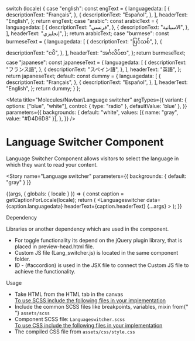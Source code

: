 
  switch (locale) {
    case "english":
      const engText = {
        languagedata: [
          {
            descriptionText: "Français",
          },
          {
            descriptionText: "Español",
          },
        ],
        headerText: "English",
      };
      return engText;
    case "arabic":
      const arabicText = {
        languagedata: [
          {
            descriptionText: "فرنسي",
          },
          {
            descriptionText: "الاسبانية",
          },
        ],
        headerText: "إنجليزي",
      };
      return arabicText;
    case "burmese":
      const burmeseText = {
        languagedata: [
          {
            descriptionText: "ပြင်သစ်",
          },
          {
            descriptionText: "ငပိ",
          },
        ],
        headerText: "အင်္ဂလိပ်စာ",
      };
      return burmeseText;
    case "japanese":
      const japaneseText = {
        languagedata: [
          {
            descriptionText: "フランス語",
          },
          {
            descriptionText: "スペイン語",
          },
        ],
        headerText: "英語",
      };
      return japaneseText;
    default:
      const dummy = {
        languagedata: [
          {
            descriptionText: "Français",
          },
          {
            descriptionText: "Español",
          },
        ],
        headerText: "English",
      };
      return dummy;
  }
};

<Meta
  title="Molecules/Navbar/Language switcher"
  argTypes={{
    variant: {
      options: ["blue", "white"],
      control: { type: "radio" },
       defaultValue: 'blue'
    },
  }}
  parameters={{
    backgrounds: {
      default: "white",
      values: [{ name: "gray", value: "#D4D6D8" }],
    },
  }}
/>

<style>{`
  .sbdocs-h1 {
    font-weight: 700;
  }
  .subheading {
    font-weight: 500;
    font-size: 22px;
    color: #161616;
    letter-spacing: 1.5px;
    line-height: 24px;
    margin-bottom: 12px;
    margin-top: 40px;
  }
  .high {
    font-weight: 500;
    font-size: 14px;
    color: #161616;
    letter-spacing: 1.5px;
    line-height: 24px;
    margin-bottom: 12px;
    margin-top: 40px;
  }
    .css-zgt7u1 {
    background: #D4D6D8;
  }
  .docblock-code-toggle {
    display: none;
  }
`}</style>

# Language Switcher Component

Language Switcher Component allows visitors to select the language in which they want to read your content.

<Story
  name="Language switcher"
  parameters={{ backgrounds: { default: "gray" } }}
>
  {(args, { globals: { locale } }) => {
    const caption = getCaptionForLocale(locale);
    return (
      <Languageswitcher
        data={caption.languagedata}
        headerText={caption.headerText}
        {...args}
      ></Languageswitcher>
    );
  }}
</Story>

<div className="subheading">Dependency</div>

Libraries or another dependency which are used in the component.

<ul>
  <li>
    For toggle functionality its depend on the jQuery plugin library, that is
    placed in preview-head.html file.
  </li>
  <li>
    Custom JS file (Lang_switcher.js) is located in the same component folder.
  </li>
  <li>
    ID - (#accordion) is used in the JSX file to connect the Custom JS file to
    achieve the functionality.
  </li>
</ul>

<div className="subheading">Usage</div>
<ul>
  <li>Take HTML from the HTML tab in the canvas</li>
  <u>To use SCSS include the following files in your implementation</u>
  <li>
    Include the common SCSS files like breakpoints, variables, mixin from{" "}
    <code>assets/scss</code>
  </li>
  <li>
    Component SCSS file: <code>Languageswitcher.scss</code>
  </li>
  <u>To use CSS include the following files in your implementation</u>
  <li>
    The compiled CSS file from <code>assets/css/style.css</code>
  </li>
</ul>

